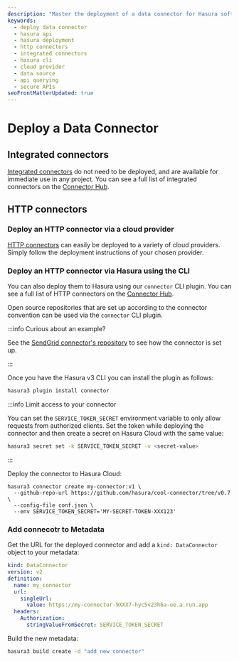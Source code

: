 ```yaml
---
description: "Master the deployment of a data connector for Hasura software with our comprehensive guide."
keywords:
  - deploy data connector
  - hasura api
  - hasura deployment
  - http connectors
  - integrated connectors
  - hasura cli
  - cloud provider
  - data source
  - api querying
  - secure APIs
seoFrontMatterUpdated: true
---
```


# Deploy a Data Connector

## Integrated connectors

[Integrated connectors](/connectors/introduction.mdx/#integrated-connectors) do not need to be deployed, and are
available for immediate use in any project. You can see a full list of integrated connectors on the
[Connector Hub](https://hasura.io/connectors).

## HTTP connectors

### Deploy an HTTP connector via a cloud provider

[HTTP connectors](/connectors/introduction.mdx/#http-connectors) can easily be deployed to a variety of cloud providers.
Simply follow the deployment instructions of your chosen provider.

### Deploy an HTTP connector via Hasura using the CLI

You can also deploy them to Hasura using our `connector` CLI plugin. You can see a full list of HTTP connectors on the
[Connector Hub](https://hasura.io/connectors).

Open source repositories that are set up according to the connector convention can be used via the `connector` CLI
plugin.

:::info Curious about an example?

See the [SendGrid connector's repository](https://github.com/hasura/ndc-sendgrid/tree/main#sendgrid-connector) to see
how the connector is set up.

:::

Once you have the Hasura v3 CLI you can install the plugin as follows:

```bash
hasura3 plugin install connector
```

:::info Limit access to your connector

You can set the `SERVICE_TOKEN_SECRET` environment variable to only allow requests from authorized clients. Set the
token while deploying the connector and then create a secret on Hasura Cloud with the same value:

```bash
hasura3 secret set -k SERVICE_TOKEN_SECRET -v <secret-value>
```

:::

Deploy the connector to Hasura Cloud:

```
hasura3 connector create my-connector:v1 \
  --github-repo-url https://github.com/hasura/cool-connector/tree/v0.7 \
  --config-file conf.json \
  --env SERVICE_TOKEN_SECRET='MY-SECRET-TOKEN-XXX123'
```

### Add connecotr to Metadata

Get the URL for the deployed connector and add a `kind: DataConnector` object to your metadata:

```yaml
kind: DataConnector
version: v2
definition:
  name: my_connector
  url:
    singleUrl:
      value: https://my-connector-9XXX7-hyc5v23h6a-ue.a.run.app
  headers:
    Authorization:
      stringValueFromSecret: SERVICE_TOKEN_SECRET
```

Build the new metadata:

```bash
hasura3 build create -d "add new connector"
```
